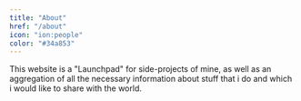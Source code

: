 ```yaml
---
title: "About"
href: "/about"
icon: "ion:people"
color: "#34a853"
---
```


This website is a "Launchpad" for side-projects of mine, as well as an aggregation of all the necessary information
about stuff that i do and which i would like to share with the world.
